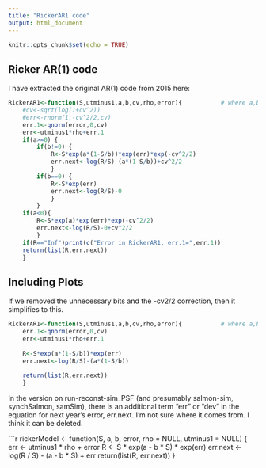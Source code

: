 ```yaml
---
title: "RickerAR1 code"
output: html_document
---
```


```r
knitr::opts_chunk$set(echo = TRUE)
```

## Ricker AR(1) code

I have extracted the original AR(1) code from 2015 here:

```r
RickerAR1<-function(S,utminus1,a,b,cv,rho,error){			# where a,b,cv are in lognormal space 	
	#cv<-sqrt(log(1+cv^2))
	#err<-rnorm(1,-cv^2/2,cv)
	err.1<-qnorm(error,0,cv)
	err<-utminus1*rho+err.1
	if(a>=0) {
		if(b!=0) {
			R<-S*exp(a*(1-S/b))*exp(err)*exp(-cv^2/2)
			err.next<-log(R/S)-(a*(1-S/b))+cv^2/2
			}
		if(b==0) {
			R<-S*exp(err)
			err.next<-log(R/S)-0
			}
		}
	if(a<0){
		R<-S*exp(a)*exp(err)*exp(-cv^2/2)
		err.next<-log(R/S)-0+cv^2/2
		}
	if(R=="Inf")print(c("Error in RickerAR1, err.1=",err.1))
	return(list(R,err.next))
	}

```

## Including Plots

If we removed the unnecessary bits and the -cv2/2 correction, then it simplifies to this.

```r
RickerAR1<-function(S,utminus1,a,b,cv,rho,error){			# where a,b,cv are in lognormal space 	
	err.1<-qnorm(error,0,cv)
	err<-utminus1*rho+err.1
	
	R<-S*exp(a*(1-S/b))*exp(err)
	err.next<-log(R/S)-(a*(1-S/b))
			
	return(list(R,err.next))
	}

```

In the version on run-reconst-sim_PSF (and presumably salmon-sim, synchSalmon, samSim), there is an additional term "err" or "dev" in the equation for next year's error, err.next. I'm not sure where it comes from. I think it can be deleted.


```r
rickerModel <- function(S, a, b, error, rho = NULL, utminus1 = NULL) {
  err <- utminus1 * rho + error
  R <- S * exp(a - b * S) * exp(err)
  err.next <- log(R / S) - (a - b * S) + err
  return(list(R, err.next))
}